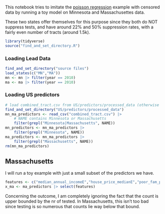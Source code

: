 This notebook tries to imitate the [poisson regression](https://github.com/fditraglia/learn-bayes/blob/main/censored-data-STAN.qmd) example with censored data by running a toy model on Minnesota and Massachusettes data.

These two states offer themselves for this purpose since they both do NOT suppress tests, and have around 22% and 50% suppression rates, with a fairly even number of tracts (around 1.5k).

```r
library(tidyverse)
source("find_and_set_directory.R")
```

### Loading Lead Data

```r
find_and_set_directory("source files")
load_states(c("MN","MA"))
mn <- mn |> filter(year == 2010)
ma <- ma |> filter(year == 2010)
```

### Loading US predictors

```r
# load combined_tract.csv from US/predictors/processed_data (otherwise get it from GDrive!)
find_and_set_directory("US/predictors/processed_data")
mn_ma_predictors <- read_csv("combined_tract.csv") |>
    # NAME contains Minnesota or Massachusetts
    filter(grepl("Minnesota|Massachusetts", NAME))
mn_predictors <- mn_ma_predictors |>
    filter(grepl("Minnesota", NAME))
ma_predictors <- mn_ma_predictors |>
    filter(grepl("Massachusetts", NAME))
rm(mn_ma_predictors)
```

## Massachusetts

I will run a toy example with just a small subset of the predictors we have.

```r
features <- c("median_annual_incomeE","house_price_medianE","poor_fam_propE","black_ppl_propE", "bp_pre_1959E_prop")
x_ma <- ma_predictors |> select(features)
```

Concerning the outcome, I am completely ignoring the fact that the count is upper bounded by the nr of tested. In Massachusetts, this isn't too bad since testing is so numerous that counts lie way below that bound.
